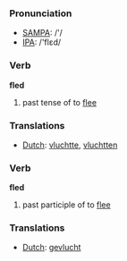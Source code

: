 === Pronunciation ===
*[[w:SAMPA|SAMPA]]: /'/
*[[w:IPA|IPA]]: /'flεd/

=== Verb ===

'''fled'''

# past tense of to [[flee]]

=== Translations ===
*[[Dutch]]: [[vluchtte]], [[vluchtten]]

=== Verb ===

'''fled'''

# past participle of to [[flee]]

=== Translations ===
*[[Dutch]]: [[gevlucht]]